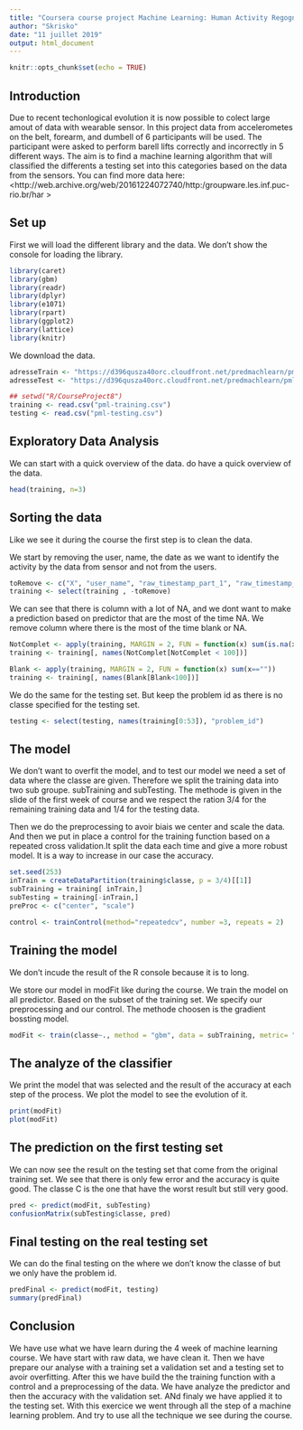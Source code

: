 ---
title: "Coursera course project Machine Learning: Human Activity Regognition"
author: "Skrisko"
date: "11 juillet 2019"
output: html_document
---

```{r setup, include=FALSE}
knitr::opts_chunk$set(echo = TRUE)
```

## Introduction

Due to recent techonlogical evolution it is now possible to colect large amout of data with wearable sensor. In this project data from accelerometes on the belt, forearm, and dumbell of 6 participants will be used. The participant were asked to perform barell lifts correctly and incorrectly in 5 different ways. The aim is to find a machine learning algorithm that will classified the differents a testing set into this categories based on the data from the sensors. You can find more data here: <http://web.archive.org/web/20161224072740/http:/groupware.les.inf.puc-rio.br/har >

## Set up

First we will load the different library and the data. 
We don't show the console for loading the library. 
```{r, echo=FALSE}
library(caret)
library(gbm)
library(readr)
library(dplyr)
library(e1071)
library(rpart)
library(ggplot2)
library(lattice)
library(knitr)
```

We download the data. 

```{r, warning=FALSE}
adresseTrain <- "https://d396qusza40orc.cloudfront.net/predmachlearn/pml-training.csv"
adresseTest <- "https://d396qusza40orc.cloudfront.net/predmachlearn/pml-testing.csv"

## setwd("R/CourseProject8")
training <- read.csv("pml-training.csv")
testing <- read.csv("pml-testing.csv")
```

## Exploratory Data Analysis

We can start with a quick overview of the data. do have a quick overview of the data. 

```{r}
head(training, n=3)
```

## Sorting the data

Like we see it during the course the first step is to clean the data. 

We start by removing the user, name, the date as we want to identify the activity by the data from sensor and not from the users. 
```{r}
toRemove <- c("X", "user_name", "raw_timestamp_part_1", "raw_timestamp_part_2", "cvtd_timestamp", "new_window")
training <- select(training , -toRemove)
```

We can see that there is column with a lot of NA, and we dont want to make a prediction based on predictor that are the most of the time NA. We remove column where there is the most of the time blank or NA. 

```{r}

NotComplet <- apply(training, MARGIN = 2, FUN = function(x) sum(is.na(x)))
training <- training[, names(NotComplet[NotComplet < 100])]

Blank <- apply(training, MARGIN = 2, FUN = function(x) sum(x==""))
training <- training[, names(Blank[Blank<100])]
```

We do the same for the testing set. But keep the problem id as there is no classe specified for the testing set.
```{r}
testing <- select(testing, names(training[0:53]), "problem_id")
```


## The model

We don't want to overfit the model, and to test our model we need a set of data where the classe are given. Therefore we split the training data into two sub groupe. subTraining and subTesting. The methode is given in the slide of the first week of course and we respect the ration 3/4 for the remaining training data and 1/4 for the testing data. 

Then we do the preprocessing to avoir biais we center and scale the data. And then we put in place a control for the training function based on a repeated cross validation.It split the data each time and give a more robust model. It is a way to increase in our case the accuracy. 

```{r}
set.seed(253)
inTrain = createDataPartition(training$classe, p = 3/4)[[1]]
subTraining = training[ inTrain,]
subTesting = training[-inTrain,]
preProc <- c("center", "scale")

control <- trainControl(method="repeatedcv", number =3, repeats = 2)
```

## Training the model

We don't incude the result of the R console because it is to long. 

We store our model in modFit like during the course. We train the model on all predictor. Based on the subset of the training set. We specify our preprocessing and our control. The methode choosen is the gradient bossting model. 

```{r, results= "hide"}
modFit <- train(classe~., method = "gbm", data = subTraining, metric= "Accuracy", preProcess = preProc, trControl = control)
```

## The analyze of the classifier

We print the model that was selected and the result of the accuracy at each step of the process. We plot the model to see the evolution of it. 
```{r}
print(modFit)
plot(modFit)
```

## The prediction on the first testing set

We can now see the result on the testing set that come from the original training set. We see that there is only few error and the accuracy is quite good. The classe C is the one that have the worst result but still very good. 
```{r}
pred <- predict(modFit, subTesting)
confusionMatrix(subTesting$classe, pred)
```
## Final testing on the real testing set

We can do the final testing on the where we don't know the classe of but we only have the problem id. 
```{r}
predFinal <- predict(modFit, testing)
summary(predFinal)
```

## Conclusion

We have use what we have learn during the 4 week of machine learning course. We have start with raw data, we have clean it. Then we have prepare our analyse with a training set a validation set and a testing set to avoir overfitting. After this we have build the the training function with a control and a preprocessing of the data. We have analyze the predictor and then the accuracy with the validation set. ANd finaly we have applied it to the testing set. With this exercice we went through all the step of a machine learning problem. And try to use all the technique we see during the course. 
